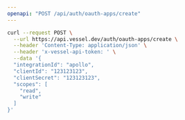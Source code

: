 ```yaml
---
openapi: "POST /api/auth/oauth-apps/create"
---
```


<RequestExample>

```bash Request
curl --request POST \
  --url https://api.vessel.dev/auth/oauth-apps/create \
  --header 'Content-Type: application/json' \
  --header 'x-vessel-api-token: ' \
  --data '{
  "integrationId": "apollo",
  "clientId": "123123123",
  "clientSecret": "123123123",
  "scopes": [
    "read",
    "write"
  ]
}'
```

</RequestExample>
